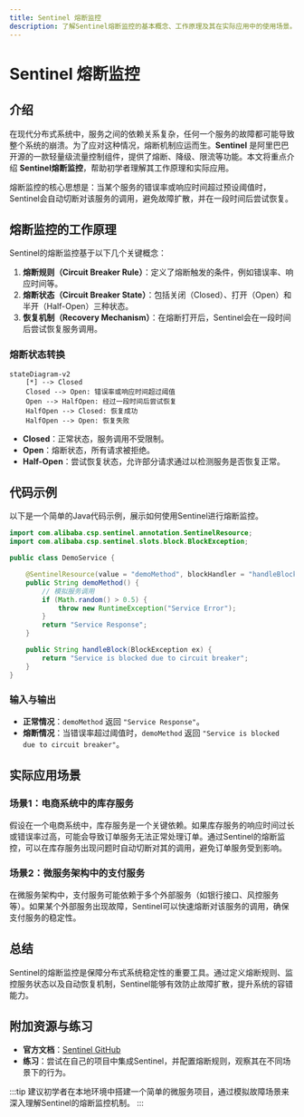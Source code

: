 ```yaml
---
title: Sentinel 熔断监控
description: 了解Sentinel熔断监控的基本概念、工作原理及其在实际应用中的使用场景。本文适合初学者，包含代码示例和实际案例。
---
```


# Sentinel 熔断监控

## 介绍

在现代分布式系统中，服务之间的依赖关系复杂，任何一个服务的故障都可能导致整个系统的崩溃。为了应对这种情况，熔断机制应运而生。**Sentinel** 是阿里巴巴开源的一款轻量级流量控制组件，提供了熔断、降级、限流等功能。本文将重点介绍 **Sentinel熔断监控**，帮助初学者理解其工作原理和实际应用。

熔断监控的核心思想是：当某个服务的错误率或响应时间超过预设阈值时，Sentinel会自动切断对该服务的调用，避免故障扩散，并在一段时间后尝试恢复。

## 熔断监控的工作原理

Sentinel的熔断监控基于以下几个关键概念：

1. **熔断规则（Circuit Breaker Rule）**：定义了熔断触发的条件，例如错误率、响应时间等。
2. **熔断状态（Circuit Breaker State）**：包括关闭（Closed）、打开（Open）和半开（Half-Open）三种状态。
3. **恢复机制（Recovery Mechanism）**：在熔断打开后，Sentinel会在一段时间后尝试恢复服务调用。

### 熔断状态转换

```mermaid
stateDiagram-v2
    [*] --> Closed
    Closed --> Open: 错误率或响应时间超过阈值
    Open --> HalfOpen: 经过一段时间后尝试恢复
    HalfOpen --> Closed: 恢复成功
    HalfOpen --> Open: 恢复失败
```

- **Closed**：正常状态，服务调用不受限制。
- **Open**：熔断状态，所有请求被拒绝。
- **Half-Open**：尝试恢复状态，允许部分请求通过以检测服务是否恢复正常。

## 代码示例

以下是一个简单的Java代码示例，展示如何使用Sentinel进行熔断监控。

```java
import com.alibaba.csp.sentinel.annotation.SentinelResource;
import com.alibaba.csp.sentinel.slots.block.BlockException;

public class DemoService {

    @SentinelResource(value = "demoMethod", blockHandler = "handleBlock")
    public String demoMethod() {
        // 模拟服务调用
        if (Math.random() > 0.5) {
            throw new RuntimeException("Service Error");
        }
        return "Service Response";
    }

    public String handleBlock(BlockException ex) {
        return "Service is blocked due to circuit breaker";
    }
}
```

### 输入与输出

- **正常情况**：`demoMethod` 返回 `"Service Response"`。
- **熔断情况**：当错误率超过阈值时，`demoMethod` 返回 `"Service is blocked due to circuit breaker"`。

## 实际应用场景

### 场景1：电商系统中的库存服务

假设在一个电商系统中，库存服务是一个关键依赖。如果库存服务的响应时间过长或错误率过高，可能会导致订单服务无法正常处理订单。通过Sentinel的熔断监控，可以在库存服务出现问题时自动切断对其的调用，避免订单服务受到影响。

### 场景2：微服务架构中的支付服务

在微服务架构中，支付服务可能依赖于多个外部服务（如银行接口、风控服务等）。如果某个外部服务出现故障，Sentinel可以快速熔断对该服务的调用，确保支付服务的稳定性。

## 总结

Sentinel的熔断监控是保障分布式系统稳定性的重要工具。通过定义熔断规则、监控服务状态以及自动恢复机制，Sentinel能够有效防止故障扩散，提升系统的容错能力。

## 附加资源与练习

- **官方文档**：[Sentinel GitHub](https://github.com/alibaba/Sentinel)
- **练习**：尝试在自己的项目中集成Sentinel，并配置熔断规则，观察其在不同场景下的行为。

:::tip
建议初学者在本地环境中搭建一个简单的微服务项目，通过模拟故障场景来深入理解Sentinel的熔断监控机制。
:::
